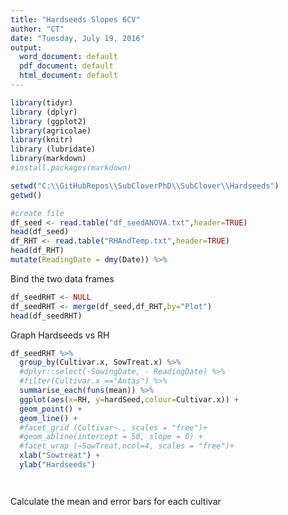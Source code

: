 ```yaml
---
title: "Hardseeds Slopes 6CV"
author: "CT"
date: "Tuesday, July 19, 2016"
output: 
  word_document: default
  pdf_document: default
  html_document: default
---
```


```r
library(tidyr)
library (dplyr)
library (ggplot2)
library(agricolae)
library(knitr)
library (lubridate)
library(markdown)
#install.packages(markdown)

```


```r
setwd("C:\\GitHubRepos\\SubCloverPhD\\SubClover\\Hardseeds")
getwd()

#create file
df_seed <- read.table("df_seedANOVA.txt",header=TRUE)
head(df_seed)
df_RHT <- read.table("RHAndTemp.txt",header=TRUE)
head(df_RHT)
mutate(ReadingDate = dmy(Date)) %>%

```

Bind the two data frames 

```r

df_seedRHT <- NULL
df_seedRHT <- merge(df_seed,df_RHT,by="Plot")
head(df_seedRHT)


```

Graph Hardseeds vs RH 

```r

df_seedRHT %>%
  group_by(Cultivar.x, SowTreat.x) %>%
  #dplyr::select(-SowingDate, - ReadingDate) %>%
  #filter(Cultivar.x =="Antas") %>%
  summarise_each(funs(mean)) %>%
  ggplot(aes(x=RH, y=hardSeed,colour=Cultivar.x)) + 
  geom_point() +
  geom_line() +
  #facet_grid (Cultivar~., scales = "free")+
  #geom_abline(intercept = 50, slope = 0) +
  #facet_wrap (~SowTreat,ncol=4, scales = "free")+
  xlab("Sowtreat") +
  ylab("Hardseeds")

```


 

```r



  
  
```


```r

  
```




Calculate the mean and error bars for each cultivar 

```r


```


```r

```


